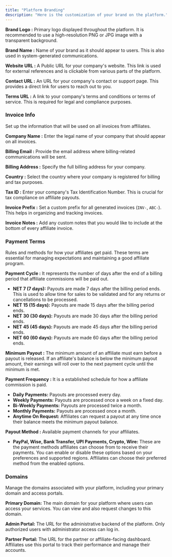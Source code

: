 ```yaml
---
title: "Platform Branding"
description: "Here is the customization of your brand on the platform."
---
```


**Brand Logo :** Primary logo displayed throughout the platform. It is recommended to use a high-resolution PNG or JPG image with a transparent background.

**Brand Name :** Name of your brand as it should appear to users. This is also used in system-generated communications.

**Website URL :** A Public URL for your company's website. This link is used for external references and is clickable from various parts of the platform.

**Contact URL :** An URL for your company's contact or support page. This provides a direct link for users to reach out to you.

**Terms URL :** A link to your company's terms and conditions or terms of service. This is required for legal and compliance purposes.

### **Invoice Info**

Set up the information that will be used on all invoices from affiliates.

**Company Name :** Enter the legal name of your company that should appear on all invoices.

**Billing Email :** Provide the email address where billing-related communications will be sent.

**Billing Address :** Specify the full billing address for your company.

**Country :** Select the country where your company is registered for billing and tax purposes.

**Tax ID :** Enter your company's Tax Identification Number. This is crucial for tax compliance on affiliate payouts.

**Invoice Prefix :** Set a custom prefix for all generated invoices (`INV-`, `ABC-`). This helps in organizing and tracking invoices.

**Invoice Notes :** Add any custom notes that you would like to include at the bottom of every affiliate invoice.

### **Payment Terms**

Rules and methods for how your affiliates get paid. These terms are essential for managing expectations and maintaining a good affiliate program.

**Payment Cycle :** It represents the number of days after the end of a billing period that affiliate commissions will be paid out.

- **NET 7 (7 days):** Payouts are made 7 days after the billing period ends. This is used to allow time for sales to be validated and for any returns or cancellations to be processed.
- **NET 15 (15 days):** Payouts are made 15 days after the billing period ends.
- **NET 30 (30 days):** Payouts are made 30 days after the billing period ends.
- **NET 45 (45 days):** Payouts are made 45 days after the billing period ends.
- **NET 60 (60 days):** Payouts are made 60 days after the billing period ends.

**Minimum Payout :** The minimum amount of an affiliate must earn before a payout is released. If an affiliate's balance is below the minimum payout amount, their earnings will roll over to the next payment cycle until the minimum is met.

**Payment Frequency :** It is a established schedule for how a affiliate commission is paid.

- **Daily Payments:** Payouts are processed every day.
- **Weekly Payments:** Payouts are processed once a week on a fixed day.
- **Bi-Weekly Payments:** Payouts are processed twice a month.
- **Monthly Payments:** Payouts are processed once a month.
- **Anytime On Request:** Affiliates can request a payout at any time once their balance meets the minimum payout balance.

**Payout Method :** Available payment channels for your affiliates.

- **PayPal, Wise, Bank Transfer, UPI Payments, Crypto, Wire:** These are the payment methods affiliates can choose from to receive their payments. You can enable or disable these options based on your preferences and supported regions. Affiliates can choose their preferred method from the enabled options.

### **Domains**

Manage the domains associated with your platform, including your primary domain and access portals.

**Primary Domain:** The main domain for your platform where users can access your services. You can view and also request changes to this domain.

**Admin Portal:** The URL for the administrative backend of the platform. Only authorized users with administrator access can log in.

**Partner Portal:** The URL for the partner or affiliate-facing dashboard. Affiliates use this portal to track their performance and manage their accounts.